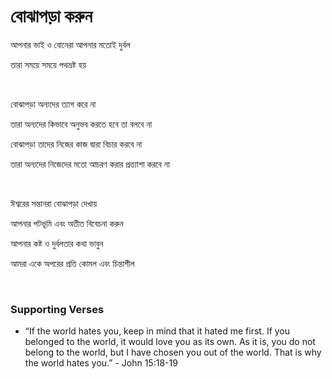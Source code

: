 # বোঝাপড়া করুন

আপনার ভাই ও বোনেরা আপনার মতোই দুর্বল

তারা সময়ে সময়ে পথভ্রষ্ট হয়

<br />

বোঝাপড়া অন্যদের ত্যাগ করে না

তারা অন্যদের কিভাবে অনুভব করতে হবে তা বলবে না

বোঝাপড়া তাদের নিজের কাজ দ্বারা বিচার করবে না

তারা অন্যদের নিজেদের মতো আচরণ করার প্রত্যাশা করবে না

<br />

ঈশ্বরের সন্তানরা বোঝাপড়া দেখায়

আপনার পটভূমি এবং অতীত বিবেচনা করুন

আপনার কষ্ট ও দুর্বলতার কথা ভাবুন

আমরা একে অপরের প্রতি কোমল এবং চিন্তাশীল

<br />

### Supporting Verses

- “If the world hates you, keep in mind that it hated me first. If you belonged to the world, it would love you as its own. As it is, you do not belong to the world, but I have chosen you out of the world. That is why the world hates you.” - John 15:18-19